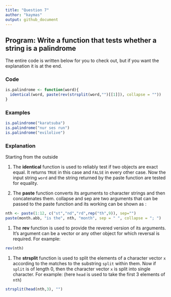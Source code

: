 ```yaml
---
title: "Question 7"
author: "kaymas"
output: github_document
---
```


## **Program:** Write a function that tests whether a string is a palindrome

The entire code is written below for you to check out, but if you want the explanation it is at the end.

### Code

```r
is.palindrome <- function(word){
  identical(word, paste(rev(strsplit(word,"")[[1]]), collapse = ""))
}
```


### Examples

```r
is.palindrome("karatsuba")
is.palindrome("nur ses run")
is.palindrome("evilolive")
```

### Explanation

Starting from the outside

1. The **identical** function is used to reliably test if two objects are exact equal. It returns `TRUE` in this case and `FALSE` in every other case.
Now the input string `word` and the string returned by the paste function are tested for equality.

1. The **paste** function converts its arguments to character strings and then concatenates them.
collapse and sep are two arguments that can be passed to the paste function and its working can be shown as :

```r
nth <- paste(1:12, c("st","nd","rd",rep("th",9)), sep="")
paste(month.abb, "is the", nth, "month", sep = " ", collapse = "; ")
```

1. The **rev** function is used to provide the revered version of its arguments. It's argument can be a vector or any other object for which reversal is required. For example: 

```r
rev(nth)
```

1. The **strsplit** function is used to split the elements of a character vector `x` according to the matches to the substring `split` within them. Now if `split` is of length 0, then the character vector `x` is split into single character. For example: (here `head` is used to take the first 3 elements of `nth`)
```r
strsplit(head(nth,3), "")
```

